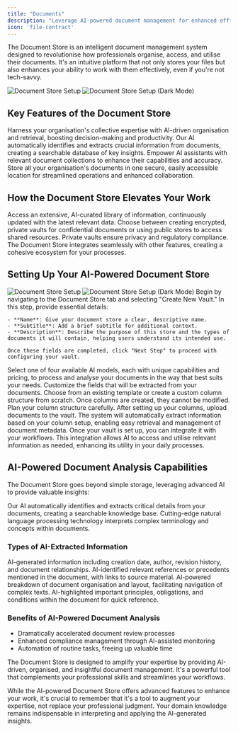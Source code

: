 ```yaml
---
title: "Documents"
description: "Leverage AI-powered document management for enhanced efficiency"
icon: 'file-contract'
---
```



The Document Store is an intelligent document management system designed to revolutionise how professionals organise, access, and utilise their documents. It's an intuitive platform that not only stores your files but also enhances your ability to work with them effectively, even if you're not tech-savvy.

<Frame>
  <img
    className="dark:hidden"
    src="../assets/documents_overview_light.gif"
    alt="Document Store Setup"
  />
  <img
    className="hidden dark:block"
    src="../assets/documents_overview_dark.gif"
    alt="Document Store Setup (Dark Mode)"
  />
</Frame>

## Key Features of the Document Store

<CardGroup cols={2}>
  <Card title="AI-Powered Knowledge Management" icon="brain-circuit">
    Harness your organisation's collective expertise with AI-driven organisation and retrieval, boosting decision-making and productivity.
  </Card>
  <Card title="Intelligent Information Extraction" icon="file-magnifying-glass">
    Our AI automatically identifies and extracts crucial information from documents, creating a searchable database of key insights.
  </Card>
  <Card title="Seamless AI Assistant Integration" icon="robot">
    Empower AI assistants with relevant document collections to enhance their capabilities and accuracy.
  </Card>
  <Card title="Centralized Secure Storage" icon="database-lock">
    Store all your organisation's documents in one secure, easily accessible location for streamlined operations and enhanced collaboration.
  </Card>
</CardGroup>

## How the Document Store Elevates Your Work

<CardGroup cols={3}>
  <Card title="Comprehensive Resources" icon="scale-balanced">
    Access an extensive, AI-curated library of information, continuously updated with the latest relevant data.
  </Card>
  <Card title="Secure Private Vaults & Public Stores" icon="vault">
    Choose between creating encrypted, private vaults for confidential documents or using public stores to access shared resources. Private vaults ensure privacy and regulatory compliance.
  </Card>
  <Card title="Seamless Workflow Integration" icon="diagram-project">
    The Document Store integrates seamlessly with other features, creating a cohesive ecosystem for your processes.
  </Card>
</CardGroup>

## Setting Up Your AI-Powered Document Store

<Frame>
  <img
    className="dark:hidden"
    src="../assets/documents_overview_light.gif"
    alt="Document Store Setup"
  />
  <img
    className="hidden dark:block"
    src="../assets/documents_overview_dark.gif"
    alt="Document Store Setup (Dark Mode)"
  />
</Frame>

<Steps>
  <Step title="Create a Secure Vault">
    Begin by navigating to the Document Store tab and selecting "Create New Vault." In this step, provide essential details:
    
    - **Name**: Give your document store a clear, descriptive name.
    - **Subtitle**: Add a brief subtitle for additional context.
    - **Description**: Describe the purpose of this store and the types of documents it will contain, helping users understand its intended use.

    Once these fields are completed, click "Next Step" to proceed with configuring your vault.
  </Step>
  <Step title="Choose an AI Model">
    Select one of four available AI models, each with unique capabilities and pricing, to process and analyse your documents in the way that best suits your needs.
  </Step>
  <Step title="Define Document Store Columns">
    Customize the fields that will be extracted from your documents. Choose from an existing template or create a custom column structure from scratch. 
    <Note>
      Once columns are created, they cannot be modified. Plan your column structure carefully.
    </Note>
  </Step>
  <Step title="Add and Manage Documents">
    After setting up your columns, upload documents to the vault. The system will automatically extract information based on your column setup, enabling easy retrieval and management of document metadata.
  </Step>
</Steps>

  <Tip>
  Once your vault is set up, you can integrate it with your workflows. This integration allows AI to access and utilise relevant information as needed, enhancing its utility in your daily processes.
  </Tip>

## AI-Powered Document Analysis Capabilities

The Document Store goes beyond simple storage, leveraging advanced AI to provide valuable insights:

<CardGroup cols={2}>
  <Card title="AI-Driven Information Extraction" icon="wand-magic-sparkles">
    Our AI automatically identifies and extracts critical details from your documents, creating a searchable knowledge base.
  </Card>
  <Card title="Advanced Language Processing" icon="microchip-ai">
    Cutting-edge natural language processing technology interprets complex terminology and concepts within documents.
  </Card>
</CardGroup>

### Types of AI-Extracted Information

<CardGroup cols={2}>
  <Card title="Comprehensive Document Metadata">
    AI-generated information including creation date, author, revision history, and document relationships.
  </Card>
  <Card title="In-Depth Context">
    AI-identified relevant references or precedents mentioned in the document, with links to source material.
  </Card>
  <Card title="Intelligent Document Structure Analysis">
    AI-powered breakdown of document organisation and layout, facilitating navigation of complex texts.
  </Card>
  <Card title="Critical Concept Identification">
    AI-highlighted important principles, obligations, and conditions within the document for quick reference.
  </Card>
</CardGroup>

### Benefits of AI-Powered Document Analysis

- Dramatically accelerated document review processes
- Enhanced compliance management through AI-assisted monitoring
- Automation of routine tasks, freeing up valuable time

The Document Store is designed to amplify your expertise by providing AI-driven, organised, and insightful document management. It's a powerful tool that complements your professional skills and streamlines your workflows.

<Tip>
  While the AI-powered Document Store offers advanced features to enhance your work, it's crucial to remember that it's a tool to augment your expertise, not replace your professional judgment. Your domain knowledge remains indispensable in interpreting and applying the AI-generated insights.
</Tip>
